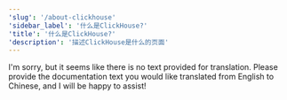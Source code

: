 ```yaml
---
'slug': '/about-clickhouse'
'sidebar_label': '什么是ClickHouse?'
'title': '什么是ClickHouse?'
'description': '描述ClickHouse是什么的页面'
---
```



I'm sorry, but it seems like there is no text provided for translation. Please provide the documentation text you would like translated from English to Chinese, and I will be happy to assist!
